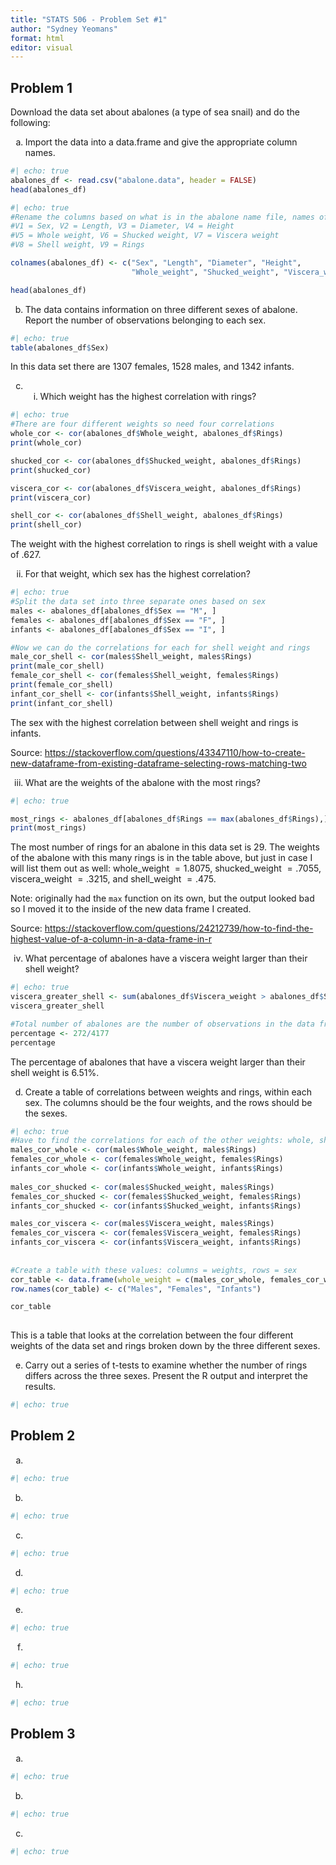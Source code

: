 ```yaml
---
title: "STATS 506 - Problem Set #1"
author: "Sydney Yeomans"
format: html
editor: visual
---
```


## Problem 1

Download the data set about abalones (a type of sea snail) and do the following:

a.  Import the data into a data.frame and give the appropriate column names.

```r
#| echo: true
abalones_df <- read.csv("abalone.data", header = FALSE)
head(abalones_df)
```

```r
#| echo: true
#Rename the columns based on what is in the abalone name file, names of variables are the following:
#V1 = Sex, V2 = Length, V3 = Diameter, V4 = Height 
#V5 = Whole weight, V6 = Shucked weight, V7 = Viscera weight
#V8 = Shell weight, V9 = Rings

colnames(abalones_df) <- c("Sex", "Length", "Diameter", "Height", 
                           "Whole_weight", "Shucked_weight", "Viscera_weight", "Shell_weight", "Rings")

head(abalones_df)

```

b.  The data contains information on three different sexes of abalone. Report the number of observations belonging to each sex.

```r
#| echo: true
table(abalones_df$Sex)
```

In this data set there are 1307 females, 1528 males, and 1342 infants.

c.  

    i.  Which weight has the highest correlation with rings?

```r
#| echo: true
#There are four different weights so need four correlations 
whole_cor <- cor(abalones_df$Whole_weight, abalones_df$Rings)
print(whole_cor)

shucked_cor <- cor(abalones_df$Shucked_weight, abalones_df$Rings)
print(shucked_cor)

viscera_cor <- cor(abalones_df$Viscera_weight, abalones_df$Rings)
print(viscera_cor)

shell_cor <- cor(abalones_df$Shell_weight, abalones_df$Rings)
print(shell_cor)
```

The weight with the highest correlation to rings is shell weight with a value of $.627$.

ii. For that weight, which sex has the highest correlation?

```r
#| echo: true
#Split the data set into three separate ones based on sex
males <- abalones_df[abalones_df$Sex == "M", ]
females <- abalones_df[abalones_df$Sex == "F", ]
infants <- abalones_df[abalones_df$Sex == "I", ]

#Now we can do the correlations for each for shell weight and rings
male_cor_shell <- cor(males$Shell_weight, males$Rings)
print(male_cor_shell)
female_cor_shell <- cor(females$Shell_weight, females$Rings)
print(female_cor_shell)
infant_cor_shell <- cor(infants$Shell_weight, infants$Rings)
print(infant_cor_shell)

```

The sex with the highest correlation between shell weight and rings is infants.

Source: <https://stackoverflow.com/questions/43347110/how-to-create-new-dataframe-from-existing-dataframe-selecting-rows-matching-two>

iii. What are the weights of the abalone with the most rings?

```r
#| echo: true

most_rings <- abalones_df[abalones_df$Rings == max(abalones_df$Rings),]
print(most_rings)

```

The most number of rings for an abalone in this data set is $29$. The weights of the abalone with this many rings is in the table above, but just in case I will list them out as well: whole_weight $=1.8075$, shucked_weight $=.7055$, viscera_weight $=.3215$, and shell_weight $=.475$.

Note: originally had the `max` function on its own, but the output looked bad so I moved it to the inside of the new data frame I created.

Source: <https://stackoverflow.com/questions/24212739/how-to-find-the-highest-value-of-a-column-in-a-data-frame-in-r>

iv. What percentage of abalones have a viscera weight larger than their shell weight?

```r
#| echo: true
viscera_greater_shell <- sum(abalones_df$Viscera_weight > abalones_df$Shell_weight)
viscera_greater_shell

#Total number of abalones are the number of observations in the data frame which is 4177
percentage <- 272/4177
percentage
```
The percentage of abalones that have a viscera weight larger than their shell weight is $6.51\%$.

d. Create a table of correlations between weights and rings, within each sex. The columns should be the four weights, and the rows should be the sexes. 

```r
#| echo: true
#Have to find the correlations for each of the other weights: whole, shucked, and viscera within each sex
males_cor_whole <- cor(males$Whole_weight, males$Rings)
females_cor_whole <- cor(females$Whole_weight, females$Rings)
infants_cor_whole <- cor(infants$Whole_weight, infants$Rings)
  
males_cor_shucked <- cor(males$Shucked_weight, males$Rings)
females_cor_shucked <- cor(females$Shucked_weight, females$Rings)
infants_cor_shucked <- cor(infants$Shucked_weight, infants$Rings)

males_cor_viscera <- cor(males$Viscera_weight, males$Rings)
females_cor_viscera <- cor(females$Viscera_weight, females$Rings)
infants_cor_viscera <- cor(infants$Viscera_weight, infants$Rings)
  
  
#Create a table with these values: columns = weights, rows = sex
cor_table <- data.frame(whole_weight = c(males_cor_whole, females_cor_whole, infants_cor_whole), shucked_weight = c(males_cor_shucked, females_cor_shucked, infants_cor_shucked), viscera_weight = c(males_cor_viscera, females_cor_viscera, infants_cor_viscera), shell_weight = c(male_cor_shell,female_cor_shell, infant_cor_shell))
row.names(cor_table) <- c("Males", "Females", "Infants")

cor_table
  
```
This is a table that looks at the correlation between the four different weights of the data set and rings broken down by the three different sexes. 

e. Carry out a series of t-tests to examine whether the number of rings differs across the three sexes. Present the R output and interpret the results. 

```r
#| echo: true
```

## Problem 2

a.  

```r
#| echo: true
```

b.  

```r
#| echo: true
```

c.  

```r
#| echo: true
```

d.  

```r
#| echo: true
```

e.  

```r
#| echo: true
```

f.  

```r
#| echo: true
```

h.  

```r
#| echo: true
```

## Problem 3

a.  

```r
#| echo: true
```

b.  

```r
#| echo: true
```

c.  

```r
#| echo: true
```
